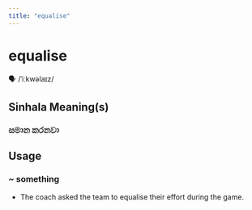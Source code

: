 ```yaml
---
title: "equalise"
---
```


# equalise

🗣️ /ˈiːkwəlaɪz/

## Sinhala Meaning(s)

### සමාන කරනවා

## Usage

### ~ something

- The coach asked the team to equalise their effort during the game.

